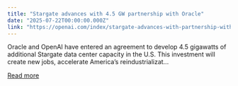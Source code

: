 ```yaml
---
title: "Stargate advances with 4.5 GW partnership with Oracle"
date: "2025-07-22T00:00:00.000Z"
link: "https://openai.com/index/stargate-advances-with-partnership-with-oracle"
---
```


Oracle and OpenAI have entered an agreement to develop 4.5 gigawatts of additional Stargate data center capacity in the U.S. This investment will create new jobs, accelerate America’s reindustrializat...

[Read more](https://openai.com/index/stargate-advances-with-partnership-with-oracle)
